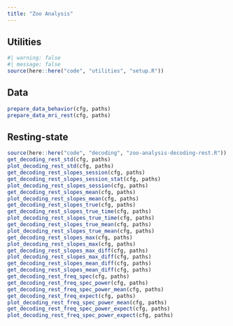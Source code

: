 ```yaml
---
title: "Zoo Analysis"
---
```


## Utilities

```r
#| warning: false
#| message: false
source(here::here("code", "utilities", "setup.R"))
```

## Data

```r
prepare_data_behavior(cfg, paths)
prepare_data_mri_rest(cfg, paths)
```

## Resting-state

```r
source(here::here("code", "decoding", "zoo-analysis-decoding-rest.R"))
get_decoding_rest_std(cfg, paths)
plot_decoding_rest_std(cfg, paths)
get_decoding_rest_slopes_session(cfg, paths)
get_decoding_rest_slopes_session_stat(cfg, paths)
plot_decoding_rest_slopes_session(cfg, paths)
get_decoding_rest_slopes_mean(cfg, paths)
plot_decoding_rest_slopes_mean(cfg, paths)
get_decoding_rest_slopes_true(cfg, paths)
get_decoding_rest_slopes_true_time(cfg, paths)
plot_decoding_rest_slopes_true_time(cfg, paths)
get_decoding_rest_slopes_true_mean(cfg, paths)
plot_decoding_rest_slopes_true_mean(cfg, paths)
get_decoding_rest_slopes_max(cfg, paths)
plot_decoding_rest_slopes_max(cfg, paths)
get_decoding_rest_slopes_max_diff(cfg, paths)
plot_decoding_rest_slopes_max_diff(cfg, paths)
get_decoding_rest_slopes_mean_diff(cfg, paths)
get_decoding_rest_slopes_mean_diff(cfg, paths)
get_decoding_rest_freq_spec(cfg, paths)
get_decoding_rest_freq_spec_power(cfg, paths)
get_decoding_rest_freq_spec_power_mean(cfg, paths)
get_decoding_rest_freq_expect(cfg, paths)
plot_decoding_rest_freq_spec_power_mean(cfg, paths)
get_decoding_rest_freq_spec_power_expect(cfg, paths)
plot_decoding_rest_freq_spec_power_expect(cfg, paths)
```

